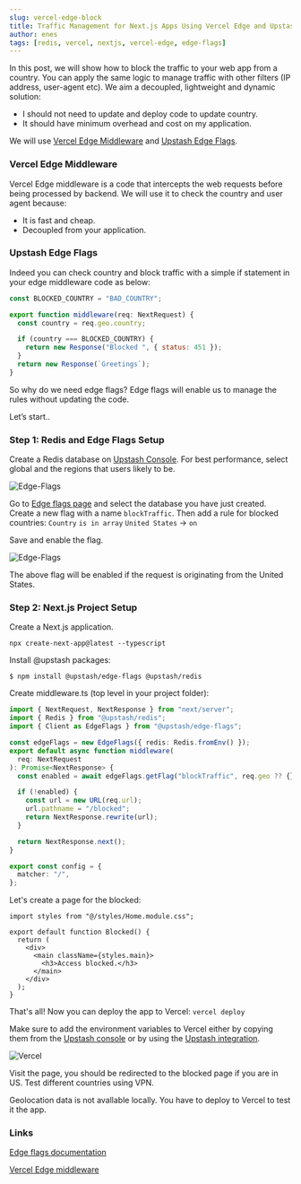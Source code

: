 ```yaml
---
slug: vercel-edge-block
title: Traffic Management for Next.js Apps Using Vercel Edge and Upstash Edge Flags
author: enes
tags: [redis, vercel, nextjs, vercel-edge, edge-flags]
---
```


In this post, we will show how to block the traffic to your web app from a country. You can apply the same logic to manage traffic with other filters (IP address, user-agent etc). We aim a decoupled, lightweight and dynamic solution:

- I should not need to update and deploy code to update country.
- It should have minimum overhead and cost on my application.

We will use [Vercel Edge Middleware](https://vercel.com/docs/concepts/functions/edge-middleware) and [Upstash Edge Flags](https://docs.upstash.com/redis/sdks/edge-flags/overview).

### Vercel Edge Middleware

Vercel Edge middleware is a code that intercepts the web requests before being processed by backend. We will use it to check the country and user agent because:

- It is fast and cheap.
- Decoupled from your application.

### Upstash Edge Flags

Indeed you can check country and block traffic with a simple if statement in your edge middleware code as below:

```jsx
const BLOCKED_COUNTRY = "BAD_COUNTRY";

export function middleware(req: NextRequest) {
  const country = req.geo.country;

  if (country === BLOCKED_COUNTRY) {
    return new Response("Blocked ", { status: 451 });
  }
  return new Response(`Greetings`);
}
```

So why do we need edge flags? Edge flags will enable us to manage the rules without updating the code.

Let’s start..

### Step 1: Redis and Edge Flags Setup

Create a Redis database on [Upstash Console](https://console.upstash.com/redis?new=true). For best performance, select global and the regions that users likely to be.

![Edge-Flags](/blog/edge-flags-block/eb1.png)

Go to [Edge flags page](https://console.upstash.com/edge-flags) and select the database you have just created. Create a new flag with a name `blockTraffic`. Then add a rule for blocked countries:
`Country` `is in array` `United States` -> `on`

Save and enable the flag.

![Edge-Flags](/blog/edge-flags-block/eb2.png)

The above flag will be enabled if the request is originating from the United States.

### Step 2: Next.js Project Setup

Create a Next.js application.

```shell
npx create-next-app@latest --typescript
```

Install @upstash packages:

```shell
$ npm install @upstash/edge-flags @upstash/redis
```

Create middleware.ts (top level in your project folder):

```ts title="/middleware.ts"
import { NextRequest, NextResponse } from "next/server";
import { Redis } from "@upstash/redis";
import { Client as EdgeFlags } from "@upstash/edge-flags";

const edgeFlags = new EdgeFlags({ redis: Redis.fromEnv() });
export default async function middleware(
  req: NextRequest
): Promise<NextResponse> {
  const enabled = await edgeFlags.getFlag("blockTraffic", req.geo ?? {});

  if (!enabled) {
    const url = new URL(req.url);
    url.pathname = "/blocked";
    return NextResponse.rewrite(url);
  }

  return NextResponse.next();
}

export const config = {
  matcher: "/",
};
```

Let's create a page for the blocked:

```tsx title="pages/blocked.tsx"
import styles from "@/styles/Home.module.css";

export default function Blocked() {
  return (
    <div>
      <main className={styles.main}>
        <h3>Access blocked.</h3>
      </main>
    </div>
  );
}
```

That's all! Now you can deploy the app to Vercel:
`vercel deploy`

Make sure to add the environment variables to Vercel either by copying them from the [Upstash console](https://console.upstash.com/redis) or by using the [Upstash integration](https://vercel.com/integrations/upstash).

![Vercel](/blog/edge-flags-middleware/vercel-env.png)

Visit the page, you should be redirected to the blocked page if you are in US. Test different countries using VPN.

<Note title="Geolocation in development">
  Geolocation data is not avallable locally. You have to deploy to Vercel to
  test it the app.
</Note>

### Links

[Edge flags documentation](https://docs.upstash.com/redis/sdks/edge-flags/getstarted)

[Vercel Edge middleware](https://vercel.com/docs/concepts/functions/edge-middleware)
